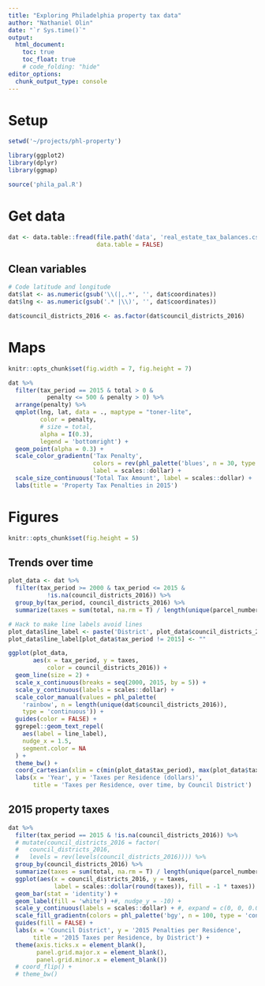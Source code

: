 ```yaml
---
title: "Exploring Philadelphia property tax data"
author: "Nathaniel Olin"
date: "`r Sys.time()`"
output: 
  html_document:
    toc: true
    toc_float: true
    # code_folding: "hide"
editor_options: 
  chunk_output_type: console
---
```


# Setup

```r
setwd('~/projects/phl-property')

library(ggplot2)
library(dplyr)
library(ggmap)

source('phila_pal.R')
```

# Get data

```r
dat <- data.table::fread(file.path('data', 'real_estate_tax_balances.csv'), 
                         data.table = FALSE)
```

## Clean variables

```r
# Code latitude and longitude
dat$lat <- as.numeric(gsub('\\(|,.*', '', dat$coordinates))
dat$lng <- as.numeric(gsub('.* |\\)', '', dat$coordinates))

dat$council_districts_2016 <- as.factor(dat$council_districts_2016)
```

# Maps

```r
knitr::opts_chunk$set(fig.width = 7, fig.height = 7)
```

```r
dat %>%
  filter(tax_period == 2015 & total > 0 & 
           penalty <= 500 & penalty > 0) %>%
  arrange(penalty) %>%
  qmplot(lng, lat, data = ., maptype = "toner-lite", 
         color = penalty, 
         # size = total,
         alpha = I(0.3),
         legend = 'bottomright') +
  geom_point(alpha = 0.3) +
  scale_color_gradientn('Tax Penalty',
                        colors = rev(phl_palette('blues', n = 30, type = 'continuous')),
                        label = scales::dollar) +
  scale_size_continuous('Total Tax Amount', label = scales::dollar) +
  labs(title = 'Property Tax Penalties in 2015')
```

# Figures {.tabset}

```r
knitr::opts_chunk$set(fig.height = 5)
```

## Trends over time

```r
plot_data <- dat %>% 
  filter(tax_period >= 2000 & tax_period <= 2015 & 
           !is.na(council_districts_2016)) %>%
  group_by(tax_period, council_districts_2016) %>%
  summarize(taxes = sum(total, na.rm = T) / length(unique(parcel_number)))

# Hack to make line labels avoid lines
plot_data$line_label <- paste('District', plot_data$council_districts_2016)
plot_data$line_label[plot_data$tax_period != 2015] <- ""

ggplot(plot_data,
       aes(x = tax_period, y = taxes, 
           color = council_districts_2016)) +
  geom_line(size = 2) +
  scale_x_continuous(breaks = seq(2000, 2015, by = 5)) +
  scale_y_continuous(labels = scales::dollar) +
  scale_color_manual(values = phl_palette(
    'rainbow', n = length(unique(dat$council_districts_2016)),
    type = 'continuous')) +
  guides(color = FALSE) +
  ggrepel::geom_text_repel(
    aes(label = line_label),
    nudge_x = 1.5,
    segment.color = NA
  ) +
  theme_bw() +
  coord_cartesian(xlim = c(min(plot_data$tax_period), max(plot_data$tax_period) + 2.1)) +
  labs(x = 'Year', y = 'Taxes per Residence (dollars)', 
       title = 'Taxes per Residence, over time, by Council District')
```

## 2015 property taxes

```r
dat %>%
  filter(tax_period == 2015 & !is.na(council_districts_2016)) %>%
  # mutate(council_districts_2016 = factor(
  #   council_districts_2016, 
  #   levels = rev(levels(council_districts_2016)))) %>%
  group_by(council_districts_2016) %>%
  summarize(taxes = sum(total, na.rm = T) / length(unique(parcel_number))) %>%
  ggplot(aes(x = council_districts_2016, y = taxes, 
             label = scales::dollar(round(taxes)), fill = -1 * taxes)) +
  geom_bar(stat = 'identity') +
  geom_label(fill = 'white') +#, nudge_y = -10) +
  scale_y_continuous(labels = scales::dollar) + #, expand = c(0, 0, 0.05, 0)) +
  scale_fill_gradientn(colors = phl_palette('bgy', n = 100, type = 'continuous')) + 
  guides(fill = FALSE) +
  labs(x = 'Council District', y = '2015 Penalties per Residence', 
       title = '2015 Taxes per Residence, by District') +
  theme(axis.ticks.x = element_blank(),
        panel.grid.major.x = element_blank(),
        panel.grid.minor.x = element_blank())
  # coord_flip() +
  # theme_bw()
```




